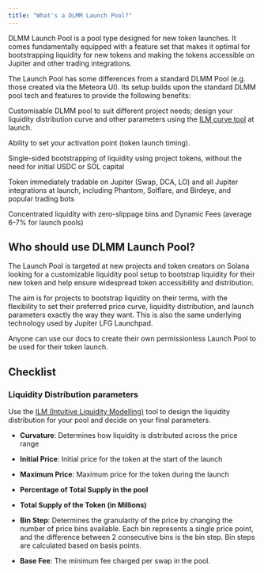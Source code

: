 ```yaml
---
title: "What's a DLMM Launch Pool?"
---
```


DLMM Launch Pool is a pool type designed for new token launches. It comes fundamentally equipped with a feature set that makes it optimal for bootstrapping liquidity for new tokens and making the tokens accessible on Jupiter and other trading integrations.

The Launch Pool has some differences from a standard DLMM Pool (e.g. those created via the Meteora UI). Its setup builds upon the standard DLMM pool tech and features to provide the following benefits:

Customisable DLMM pool to suit different project needs; design your liquidity distribution curve and other parameters using the [ILM curve tool](https://ilm.jup.ag) at launch.

Ability to set your activation point (token launch timing).

Single-sided bootstrapping of liquidity using project tokens, without the need for initial USDC or SOL capital

Token immediately tradable on Jupiter (Swap, DCA, LO) and all Jupiter integrations at launch, including Phantom, Solflare, and Birdeye, and popular trading bots

Concentrated liquidity with zero-slippage bins and Dynamic Fees (average 6-7% for launch pools)

## Who should use DLMM Launch Pool?

The Launch Pool is targeted at new projects and token creators on Solana looking for a customizable liquidity pool setup to bootstrap liquidity for their new token and help ensure widespread token accessibility and distribution.

The aim is for projects to bootstrap liquidity on their terms, with the flexibility to set their preferred price curve, liquidity distribution, and launch parameters exactly the way they want. This is also the same underlying technology used by Jupiter LFG Launchpad.

Anyone can use our docs to create their own permissionless Launch Pool to be used for their token launch.

## Checklist

### Liquidity Distribution parameters

Use the [ILM (Intuitive Liquidity Modelling)](https://ilm.jup.ag/) tool to design the liquidity distribution for your pool and decide on your final parameters.

- **Curvature**: Determines how liquidity is distributed across the price range

- **Initial Price**: Initial price for the token at the start of the launch

- **Maximum Price**: Maximum price for the token during the launch

- **Percentage of Total Supply in the pool**

- **Total Supply of the Token (in Millions)**

- **Bin Step**: Determines the granularity of the price by changing the number of price bins available. Each bin represents a single price point, and the difference between 2 consecutive bins is the bin step. Bin steps are calculated based on basis points.

- **Base Fee**: The minimum fee charged per swap in the pool.
